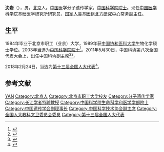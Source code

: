 {{Infobox person
| 姓名     = 沈岩
| 图像     = 
| 图像说明 = 
| 出生日期 = 1951年10月19日
| 出生地   = {{CHN}}[[北京市|北京市]]
| 死亡日期 = <!-- {{Death date and age|YYYY|MM|DD|YYYY|MM|DD}}（死亡在前，出生在后） -->
| 死亡地   = 
| 国籍       = {{PRC}}
| 籍贯       = 
| 别名     = 
| 知名于   = 
| 职业     = 医学分子遗传学家
| 母校 = [[北京市职工大学|北京市职工大学]]
}}

'''沈岩'''（{{bd|1951年|10月19日||}}），男，[[北京|北京]]人，[[中华人民共和国|中国]]医学分子遗传学家，[[中国科学院院士|中国科学院院士]]。现任[[中国医学科学院|中国医学科学院]]基础医学研究所研究员，[[国家人类基因组北方研究中心|国家人类基因组北方研究中心]]常务副主任。

== 生平 ==
1984年毕业于北京市职工（业余）大学，1989年获[[中国协和医科大学|中国协和医科大学]]生物化学硕士学位。2003年当选为[[中国科学院院士|中国科学院院士]]<ref>{{Cite web|title=院士信息·生命科学和医学学部·沈岩|url=http://sourcedb.cas.cn/sourcedb_ad_cas/zw2/ysxx/smkxhyxxb/|accessdate=|work=中国科学院学部与院士|archiveurl=https://web.archive.org/web/20131216133759/http://sourcedb.cas.cn/sourcedb_ad_cas/zw2/ysxx/smkxhyxxb/|archivedate=2013-12-16}}</ref>。2011年5月30日，中国科协第八次全国代表大会上，出任中国科协副主席<ref name="中国8次会议科协">{{cite web |url = http://news.sciencenet.cn/htmlnews/2011/5/247802.shtm |title = 韩启德连任中国科协主席 |publisher = 中国新闻网 |author =  |date = 2011-05-30 |accessdate = 2012年8月8日 |language = zh-hans |archive-date = 2015-05-13 |archive-url = https://web.archive.org/web/20150513230831/http://news.sciencenet.cn/htmlnews/2011/5/247802.shtm |dead-url = no }}</ref><ref>{{Cite web|title=中国科协“八大”闭幕 韩启德当选连任新一届主席|url=https://china.huanqiu.com/article/9CaKrnJreLM|access-date=2021-05-31|work=环球网|archive-date=2021-06-13|archive-url=https://web.archive.org/web/20210613215119/https://china.huanqiu.com/article/9CaKrnJreLM|dead-url=no}}</ref>。

2018年2月24日，当选为[[第十三届全国人大代表|第十三届全国人大代表]]<ref>{{Cite web|title=（受权发布）中华人民共和国第十三届全国人民代表大会代表名单-中新网|url=http://www.chinanews.com/gn/2018/02-25/8453959.shtml|accessdate=2021-02-13|work=中新网|archive-date=2018-02-27|archive-url=https://web.archive.org/web/20180227031724/http://www.chinanews.com/gn/2018/02-25/8453959.shtml|dead-url=no}}</ref>。

== 参考文献 ==
{{reflist}}

{{中国科学院生命科学和医学学部院士}}
{{第四批“长江学者奖励计划”特聘教授}}
{{Navboxes
| title  = 沈岩在[[中国遗传学会|中国遗传学会]]的职务
| list1  =
{{中国遗传学会第九届理事会}}
{{中国遗传学会第十届理事会}}
}}
{{Navboxes
| title  = 沈岩在[[中国科学技术协会|中国科学技术协会]]的职务
| list1  =
{{中国科学技术协会第八届全国委员会}}
{{中国科学技术协会第九届全国委员会}}
}}

{{Authority control}}

{{DEFAULTSORT:Shen沈}}
[[Category:沈姓|YAN]]
[[Category:北京人|Category:北京人]]
[[Category:北京市职工大学校友|Category:北京市职工大学校友]]
[[Category:分子遗传学家|Category:分子遗传学家]]
[[Category:长江学者特聘教授|Category:长江学者特聘教授]]
[[Category:中国科学院生命科学和医学学部院士|Category:中国科学院生命科学和医学学部院士]]
[[Category:中国遗传学会副理事长|Category:中国遗传学会副理事长]]
[[Category:中国科学技术协会副主席|Category:中国科学技术协会副主席]]
[[Category:全国人大教科文卫委员会委员|Category:全国人大教科文卫委员会委员]]
[[Category:第十三届全国人大代表|Category:第十三届全国人大代表]]